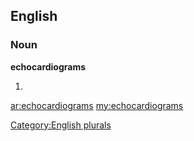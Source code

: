 ==English==

===Noun===
'''echocardiograms'''

# {{plural of|[[echocardiogram]]}}

[[Category:English plurals]]

[[ar:echocardiograms]]
[[my:echocardiograms]]